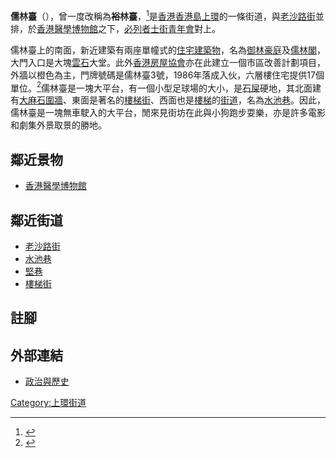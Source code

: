 {{Infobox Hong Kong Road
| 中文街道名稱 = 儒林臺
| 英文街道名稱 = U Lam Terrace
| 圖片 = File:HK Sheung Wan U Lam Terrace stone stairs.JPG
| 圖片說明 = 儒林臺
| 路段總長度 = 0.056
| 車速限制 = 0
| 行車線數量 = 
| 所在地區 = [[香港島|香港島]][[上環|上環]]
| 起點 = [[上環|上環]][[水池巷|水池巷]]
| 終點 = [[上環|上環]][[樓梯街|樓梯街]]
| 通車日期 =
| 舊有名稱 = 裕林臺
}}
'''儒林臺'''（{{lang-en|'''U Lam Terrace'''}}），曾一度改稱為'''裕林臺'''，<ref name="change_name">{{cite web|url=https://www.gld.gov.hk/egazette/pdf/20162030/cgn201620304332.pdf|title=宣布更改街道名稱|publisher=地政總署|date=2016-07-29|archive-url=https://web.archive.org/web/20200616174717/https://www.gld.gov.hk/egazette/pdf/20162030/cgn201620304332.pdf|archive-date=2020-06-16|deadurl=no|accessdate=2020-06-26}}</ref>是[[香港|香港]][[香港島|香港島]][[上環|上環]]的一條街道，與[[老沙路街|老沙路街]]並排，於[[香港醫學博物館|香港醫學博物館]]之下，[[必列者士街|必列者士街]][[香港中華基督教青年會中央會所|青年會]]對上。

儒林臺上的南面，新近建築有兩座單幢式的[[住宅|住宅]][[建築物|建築物]]，名為[[御林豪庭|御林豪庭]]及[[儒林閣|儒林閣]]，大門入口是大塊[[雲石|雲石]]大堂。此外[[香港房屋協會|香港房屋協會]]亦在此建立一個市區改善計劃項目，外牆以橙色為主，門牌號碼是儒林臺3號，1986年落成入伙，六層樓住宅提供17個單位。<ref>{{cite web |title=儒林臺3號 |url=https://www.hkhs.com/tc/housing_archive/id/72/scheme/9 |website=市區改善計劃 |publisher=香港房屋協會 |accessdate=2020-05-30 |archive-date=2020-06-14 |archive-url=https://web.archive.org/web/20200614112155/https://www.hkhs.com/tc/housing_archive/id/72/scheme/9 |dead-url=no }}</ref>儒林臺是一塊大平台，有一個小型足球場的大小，是[[石屎|石屎]]硬地，其北面建有[[大麻石|大麻石]][[圍牆|圍牆]]、東面是著名的[[樓梯街|樓梯街]]、西面也是[[樓梯|樓梯]]的[[街道|街道]]，名為[[水池巷|水池巷]]。因此，儒林臺是一塊無車駛入的大平台，閒來見街坊在此與小狗跑步耍樂，亦是許多電影和劇集外景取景的勝地。

==鄰近景物==
*[[香港醫學博物館|香港醫學博物館]]

==鄰近街道==
*[[老沙路街|老沙路街]]
*[[水池巷|水池巷]]
*[[堅巷|堅巷]]
*[[樓梯街|樓梯街]]

==註腳==
<references/>

==外部連結==
{{commonscat|U Lam Terrace}}
* [http://paper.wenweipo.com/2004/12/15/PL0412150008.htm 政治與歷史] {{Wayback|url=http://paper.wenweipo.com/2004/12/15/PL0412150008.htm |date=20180929085304 }}

{{HK-trans-stub}}

[[Category:上環街道|Category:上環街道]]
{{Coord|22.2834923|114.1487917|region:HK_source:GoogleMaps|display=title}}